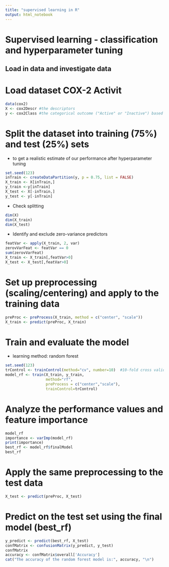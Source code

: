 ---
title: "supervised learning in R"
output: html_notebook
---

# Supervised learning - classification and hyperparameter tuning

## Load in data and investigate data

# Load dataset COX-2 Activit

```{r}
data(cox2)
X <- cox2Descr #the descriptors
y <- cox2Class #the categorical outcome ("Active" or "Inactive") based on the $2^2.5$ cutoff
```

# Split the dataset into training (75%) and test (25%) sets

- to get a realistic estimate of our performance after hyperparameter tuning
```{r}
set.seed(123)
inTrain <- createDataPartition(y, p = 0.75, list = FALSE)
X_train <- X[inTrain,]
y_train <-y[inTrain]
X_test <- X[-inTrain,]
y_test <- y[-inTrain]
```

- Check splitting

```{r}
dim(X)
dim(X_train)
dim(X_test)
```

- Identify and exclude zero-variance predictors

```{r}
featVar <- apply(X_train, 2, var)
zerovVarFeat <- featVar == 0
sum(zerovVarFeat)
X_train <- X_train[,featVar>0]
X_test <- X_test[,featVar>0]
```

# Set up preprocessing (scaling/centering) and apply to the training data

```{r}
preProc <- preProcess(X_train, method = c("center", "scale"))
X_train <- predict(preProc, X_train)
```

# Train and evaluate the model

- learning method: random forest

```{r}
set.seed(123)
trControl <- trainControl(method="cv", number=10)  #10-fold cross validation
model_rf <- train(X_train, y_train, 
                  method="rf", 
                  preProcess = c("center","scale"),
                  trainControl=trControl)
```

# Analyze the performance values and feature importance

```{r}
model_rf
importance <- varImp(model_rf)
print(importance)
best_rf <- model_rf$finalModel
best_rf
```

# Apply the same preprocessing to the test data

```{r}
X_test <- predict(preProc, X_test)
```

# Predict on the test set using the final model (best_rf)

```{r}
y_predict <- predict(best_rf, X_test)
confMatrix <- confusionMatrix(y_predict, y_test)
confMatrix
accuracy <- confMatrix$overall['Accuracy']
cat("The accuracy of the random forest model is:", accuracy, "\n")
```